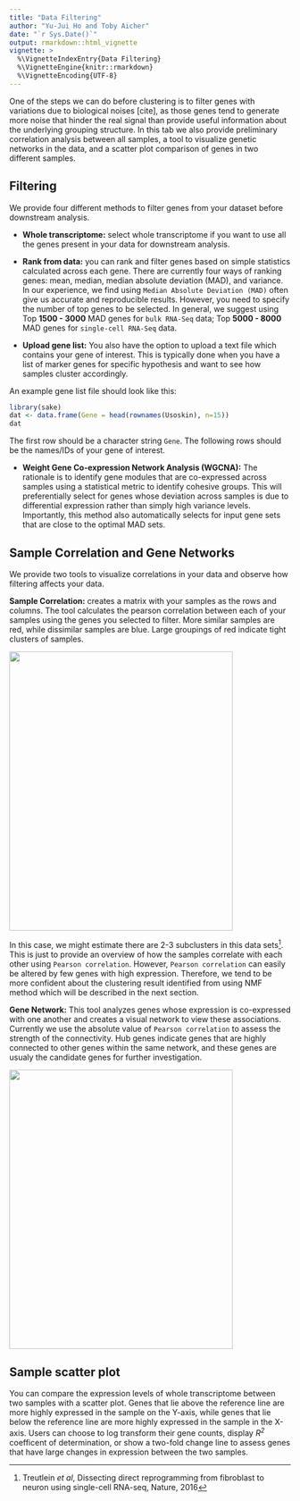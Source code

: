 ```yaml
---
title: "Data Filtering"
author: "Yu-Jui Ho and Toby Aicher"
date: "`r Sys.Date()`"
output: rmarkdown::html_vignette
vignette: >
  %\VignetteIndexEntry{Data Filtering}
  %\VignetteEngine{knitr::rmarkdown}
  %\VignetteEncoding{UTF-8}
---
```


One of the steps we can do before clustering is to filter genes with variations due to biological noises [cite], as those genes tend to generate more noise that hinder the real signal than provide useful information about the underlying grouping structure. In this tab we also provide preliminary correlation analysis between all samples, a tool to visualize genetic networks in the data, and a scatter plot comparison of genes in two different samples. 


## Filtering

We provide four different methods to filter genes from your dataset before downstream analysis. 

- **Whole transcriptome:** select whole transcriptome if you want to use all the genes present in your data for downstream analysis. 

- **Rank from data\:** you can rank and filter genes based on simple statistics calculated across each gene. There are currently four ways of ranking genes: mean, median, median absolute deviation (MAD), and variance. In our experience, we find using `Median Absolute Deviation (MAD)` often give us accurate and reproducible results. However, you need to specify the number of top genes to be selected. In general, we suggest using Top **1500 - 3000** MAD genes for `bulk RNA-Seq` data; Top **5000 - 8000** MAD genes for `single-cell RNA-Seq` data. 

- **Upload gene list:** You also have the option to upload a text file which contains your gene of interest. This is typically done when you have a list of marker genes for specific hypothesis and want to see how samples cluster accordingly. 

An example gene list file should look like this:

```r
library(sake)
dat <- data.frame(Gene = head(rownames(Usoskin), n=15))
dat
```        
                     
The first row should be a character string `Gene`. The following rows should be the names/IDs of your gene of interest. 
                
- **Weight Gene Co-expression Network Analysis (WGCNA):** The rationale is to identify gene modules that are co-expressed across samples using a statistical metric to identify cohesive groups. This will preferentially select for genes whose deviation across samples is due to differential expression rather than simply high variance levels. Importantly, this method also automatically selects for input gene sets that are close to the optimal MAD sets. 

## Sample Correlation and Gene Networks

We provide two tools to visualize correlations in your data and observe how filtering affects your data. 

**Sample Correlation:** creates a matrix with your samples as the rows and columns. The tool calculates the pearson correlation between each of your samples using the genes you selected to filter. More similar samples are red, while dissimilar samples are blue. Large groupings of red indicate tight clusters of samples. 

<img src="Figures/Sample_Correlation.png" width="400px" height="500px" />

In this case, we might estimate there are 2-3 subclusters in this data sets^[Treutlein *et al*, Dissecting direct reprogramming from fibroblast to neuron using single-cell RNA-seq, Nature, 2016]. This is just to provide an overview of how the samples correlate with each other using `Pearson correlation`. However, `Pearson correlation` can easily be altered by few genes with high expression. Therefore, we tend to be more confident about the clustering result identified from using NMF method which will be described in the next section.  
                    
                    
**Gene Network:** This tool analyzes genes whose expression is co-expressed with one another and creates a visual network to view these associations. Currently we use the absolute value of `Pearson correlation` to assess the strength of the connectivity. Hub genes indicate genes that are highly connected to other genes within the same network, and these genes are usualy the candidate genes for further investigation.

<img src="Figures/Gene_Network.png" width="400px" height="500px" />

## Sample scatter plot

You can compare the expression levels of whole transcriptome between two samples with a scatter plot. Genes that lie above the reference line are more highly expressed in the sample on the Y-axis, while genes that lie below the reference line are more highly expressed in the sample in the X-axis. Users can choose to log transform their gene counts, display *R^2^* coefficent of determination, or show a two-fold change line to assess genes that have large changes in expression between the two samples. 





